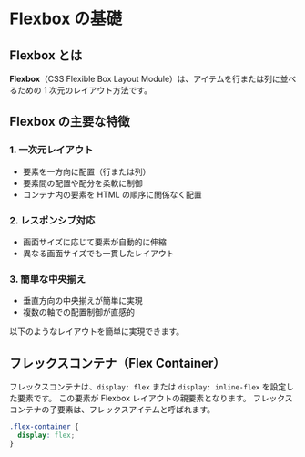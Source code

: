 
# Flexbox の基礎

## Flexbox とは

**Flexbox**（CSS Flexible Box Layout Module）は、アイテムを行または列に並べるための 1 次元のレイアウト方法です。

## Flexbox の主要な特徴

### 1. 一次元レイアウト

- 要素を一方向に配置（行または列）
- 要素間の配置や配分を柔軟に制御
- コンテナ内の要素を HTML の順序に関係なく配置

### 2. レスポンシブ対応

- 画面サイズに応じて要素が自動的に伸縮
- 異なる画面サイズでも一貫したレイアウト

### 3. 簡単な中央揃え

- 垂直方向の中央揃えが簡単に実現
- 複数の軸での配置制御が直感的

以下のようなレイアウトを簡単に実現できます。

<FlexContainer />

## フレックスコンテナ（Flex Container）

フレックスコンテナは、`display: flex` または `display: inline-flex` を設定した要素です。
この要素が Flexbox レイアウトの親要素となります。
フレックスコンテナの子要素は、フレックスアイテムと呼ばれます。

```css
.flex-container {
  display: flex;
}
```
